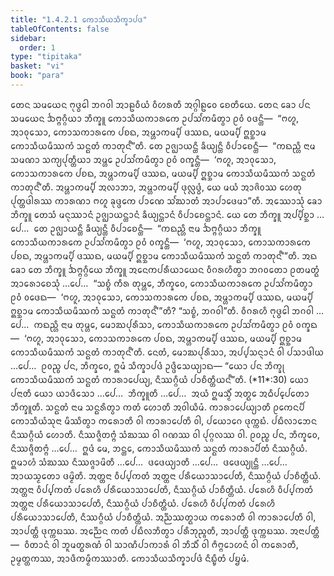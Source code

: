 ```yaml
---
title: "1.4.2.1 ᨠᩮᩣᩈᩥᨿᩈᩥᨠ᩠ᨡᩣᨸᨴ"
tableOfContents: false
sidebar:
  order: 1
type: "tipitaka"
basket: "vi"
book: "para"
---
```



<DynamicBreadcrumb />

<Division number="542" book="para">

<Paragraph number="2098" book="para">
ᨲᩮᨶ ᩈᨾᨿᩮᨶ ᨻᩩᨴ᩠ᨵᩮᩤ ᨽᨣᩅᩤ ᩋᩣᩊᩅᩥᨿᩴ ᩅᩥᩉᩁᨲᩥ ᩋᨣ᩠ᨣᩤᩊᩅᩮ ᨧᩮᨲᩥᨿᩮ. ᨲᩮᨶ ᨡᩮᩣ ᨸᨶ ᩈᨾᨿᩮᨶ ᨨᨻ᩠ᨻᨣ᩠ᨣᩥᨿᩣ ᨽᩥᨠ᩠ᨡᩪ ᨠᩮᩣᩈᩥᨿᨠᩣᩁᨠᩮ ᩏᨸᩈᩘᨠᨾᩥᨲ᩠ᩅᩣ ᩑᩅᩴ ᩅᨴᨶ᩠ᨲᩥ—  “ᨻᩉᩪ, ᩋᩣᩅᩩᩈᩮᩣ, ᨠᩮᩣᩈᨠᩣᩁᨠᩮ ᨸᨧᨳ, ᩋᨾ᩠ᩉᩣᨠᨾ᩠ᨸᩥ ᨴᩔᨳ, ᨾᨿᨾ᩠ᨸᩥ ᩍᨧ᩠ᨨᩣᨾ ᨠᩮᩣᩈᩥᨿᨾᩥᩔᨠᩴ ᩈᨶ᩠ᨳᨲᩴ ᨠᩣᨲᩩᨶ᩺”ᨲᩥ. ᨲᩮ ᩏᨩ᩠ᨫᩣᨿᨶ᩠ᨲᩥ ᨡᩥᨿ᩠ᨿᨶ᩠ᨲᩥ ᩅᩥᨸᩣᨧᩮᨶ᩠ᨲᩥ—  “ᨠᨳᨬ᩠ᩉᩥ ᨶᩣᨾ ᩈᨾᨱᩣ ᩈᨠ᩠ᨿᨸᩩᨲ᩠ᨲᩥᨿᩣ ᩋᨾ᩠ᩉᩮ ᩏᨸᩈᩘᨠᨾᩥᨲ᩠ᩅᩣ ᩑᩅᩴ ᩅᨠ᩠ᨡᨶ᩠ᨲᩥ—  ‘ᨻᩉᩪ, ᩋᩣᩅᩩᩈᩮᩣ, ᨠᩮᩣᩈᨠᩣᩁᨠᩮ ᨸᨧᨳ, ᩋᨾ᩠ᩉᩣᨠᨾ᩠ᨸᩥ ᨴᩔᨳ, ᨾᨿᨾ᩠ᨸᩥ ᩍᨧ᩠ᨨᩣᨾ ᨠᩮᩣᩈᩥᨿᨾᩥᩔᨠᩴ ᩈᨶ᩠ᨳᨲᩴ ᨠᩣᨲᩩᨶ᩺’ᨲᩥ. ᩋᨾ᩠ᩉᩣᨠᨾ᩠ᨸᩥ ᩋᩃᩣᨽᩣ, ᩋᨾ᩠ᩉᩣᨠᨾ᩠ᨸᩥ ᨴᩩᩃᩖᨴ᩠ᨵᩴ, ᨿᩮ ᨾᨿᩴ ᩋᩣᨩᩦᩅᩔ ᩉᩮᨲᩩ ᨸᩩᨲ᩠ᨲᨴᩤᩁᩔ ᨠᩣᩁᨱᩣ ᨻᩉᩪ ᨡᩩᨴ᩠ᨴᨠᩮ ᨸᩣᨱᩮ ᩈᩘᨥᩣᨲᩴ ᩋᩣᨸᩣᨴᩮᨾᩣ”ᨲᩥ.
</Paragraph>

<Paragraph number="2099" book="para">
ᩋᩔᩮᩣᩈᩩᩴ ᨡᩮᩣ ᨽᩥᨠ᩠ᨡᩪ ᨲᩮᩈᩴ ᨾᨶᩩᩔᩣᨶᩴ ᩏᨩ᩠ᨫᩣᨿᨶ᩠ᨲᩣᨶᩴ ᨡᩥᨿ᩠ᨿᨶ᩠ᨲᩣᨶᩴ ᩅᩥᨸᩣᨧᩮᨶ᩠ᨲᩣᨶᩴ. ᨿᩮ ᨲᩮ ᨽᩥᨠ᩠ᨡᩪ ᩋᨸ᩠ᨸᩥᨧ᩠ᨨᩣ …ᨸᩮ…  ᨲᩮ ᩏᨩ᩠ᨫᩣᨿᨶ᩠ᨲᩥ ᨡᩥᨿ᩠ᨿᨶ᩠ᨲᩥ ᩅᩥᨸᩣᨧᩮᨶ᩠ᨲᩥ—  “ᨠᨳᨬ᩠ᩉᩥ ᨶᩣᨾ ᨨᨻ᩠ᨻᨣ᩠ᨣᩥᨿᩣ ᨽᩥᨠ᩠ᨡᩪ ᨠᩮᩣᩈᩥᨿᨠᩣᩁᨠᩮ ᩏᨸᩈᩘᨠᨾᩥᨲ᩠ᩅᩣ ᩑᩅᩴ ᩅᨠ᩠ᨡᨶ᩠ᨲᩥ—  ‘ᨻᩉᩪ, ᩋᩣᩅᩩᩈᩮᩣ, ᨠᩮᩣᩈᨠᩣᩁᨠᩮ ᨸᨧᨳ, ᩋᨾ᩠ᩉᩣᨠᨾ᩠ᨸᩥ ᨴᩔᨳ, ᨾᨿᨾ᩠ᨸᩥ ᩍᨧ᩠ᨨᩣᨾ ᨠᩮᩣᩈᩥᨿᨾᩥᩔᨠᩴ ᩈᨶ᩠ᨳᨲᩴ ᨠᩣᨲᩩᨶ᩺’”ᨲᩥ.
</Paragraph>

<Paragraph number="2100" book="para">
ᩋᨳ ᨡᩮᩣ ᨲᩮ ᨽᩥᨠ᩠ᨡᩪ ᨨᨻ᩠ᨻᨣ᩠ᨣᩥᨿᩮ ᨽᩥᨠ᩠ᨡᩪ ᩋᨶᩮᨠᨸᩁᩥᨿᩣᨿᩮᨶ ᩅᩥᨣᩁᩉᩥᨲ᩠ᩅᩣ ᨽᨣᩅᨲᩮᩣ ᩑᨲᨾᨲ᩠ᨳᩴ ᩋᩣᩁᩮᩣᨧᩮᩈᩩᩴ …ᨸᩮ…  “ᩈᨧ᩠ᨧᩴ ᨠᩥᩁ ᨲᩩᨾ᩠ᩉᩮ, ᨽᩥᨠ᩠ᨡᩅᩮ, ᨠᩮᩣᩈᩥᨿᨠᩣᩁᨠᩮ ᩏᨸᩈᩘᨠᨾᩥᨲ᩠ᩅᩣ ᩑᩅᩴ ᩅᨴᩮᨳ—  ‘ᨻᩉᩪ, ᩋᩣᩅᩩᩈᩮᩣ, ᨠᩮᩣᩈᨠᩣᩁᨠᩮ ᨸᨧᨳ, ᩋᨾ᩠ᩉᩣᨠᨾ᩠ᨸᩥ ᨴᩔᨳ, ᨾᨿᨾ᩠ᨸᩥ ᩍᨧ᩠ᨨᩣᨾ ᨠᩮᩣᩈᩥᨿᨾᩥᩔᨠᩴ ᩈᨶ᩠ᨳᨲᩴ ᨠᩣᨲᩩᨶ᩺’”ᨲᩥ? “ᩈᨧ᩠ᨧᩴ, ᨽᨣᩅᩤ”ᨲᩥ. ᩅᩥᨣᩁᩉᩥ ᨻᩩᨴ᩠ᨵᩮᩤ ᨽᨣᩅᩤ …ᨸᩮ…  ᨠᨳᨬ᩠ᩉᩥ ᨶᩣᨾ ᨲᩩᨾ᩠ᩉᩮ, ᨾᩮᩣᨥᨸᩩᩁᩥᩈᩣ, ᨠᩮᩣᩈᩥᨿᨠᩣᩁᨠᩮ ᩏᨸᩈᩘᨠᨾᩥᨲ᩠ᩅᩣ ᩑᩅᩴ ᩅᨠ᩠ᨡᨳ—  ‘ᨻᩉᩪ, ᩋᩣᩅᩩᩈᩮᩣ, ᨠᩮᩣᩈᨠᩣᩁᨠᩮ ᨸᨧᨳ, ᩋᨾ᩠ᩉᩣᨠᨾ᩠ᨸᩥ ᨴᩔᨳ, ᨾᨿᨾ᩠ᨸᩥ ᩍᨧ᩠ᨨᩣᨾ ᨠᩮᩣᩈᩥᨿᨾᩥᩔᨠᩴ ᩈᨶ᩠ᨳᨲᩴ ᨠᩣᨲᩩᨶ᩺’ᨲᩥ. ᨶᩮᨲᩴ, ᨾᩮᩣᨥᨸᩩᩁᩥᩈᩣ, ᩋᨸ᩠ᨸᩈᨶ᩠ᨶᩣᨶᩴ ᩅᩤ ᨸᩈᩣᨴᩤᨿ …ᨸᩮ…  ᩑᩅᨬ᩠ᨧ ᨸᨶ, ᨽᩥᨠ᩠ᨡᩅᩮ, ᩍᨾᩴ ᩈᩥᨠ᩠ᨡᩣᨸᨴᩴ ᩏᨴ᩠ᨴᩥᩈᩮᨿ᩠ᨿᩣᨳ—
</Paragraph>

</Division>
<Division number="543" book="para">

<Paragraph number="2101" book="para">
<Emphasis>“ᨿᩮᩣ ᨸᨶ ᨽᩥᨠ᩠ᨡᩩ ᨠᩮᩣᩈᩥᨿᨾᩥᩔᨠᩴ ᩈᨶ᩠ᨳᨲᩴ ᨠᩣᩁᩣᨸᩮᨿ᩠ᨿ, ᨶᩥᩔᨣ᩠ᨣᩥᨿᩴ ᨸᩣᨧᩥᨲ᩠ᨲᩥᨿᨶ᩺”</Emphasis>ᨲᩥ. (*11*:<Emphasis>30</Emphasis>)
</Paragraph>

</Division>
<Division number="544" book="para">

<Paragraph number="2102" book="para">
<Emphasis>ᨿᩮᩣ ᨸᨶᩣ</Emphasis>ᨲᩥ ᨿᩮᩣ ᨿᩣᨴᩥᩈᩮᩣ …ᨸᩮ…  <Emphasis>ᨽᩥᨠ᩠ᨡᩪ</Emphasis>ᨲᩥ …ᨸᩮ…  ᩋᨿᩴ ᩍᨾᩈ᩠ᨾᩥᩴ ᩋᨲ᩠ᨳᩮ ᩋᨵᩥᨸ᩠ᨸᩮᨲᩮᩣ ᨽᩥᨠ᩠ᨡᩪᨲᩥ.
</Paragraph>

<Paragraph number="2103" book="para">
<Emphasis>ᩈᨶ᩠ᨳᨲᩴ</Emphasis> ᨶᩣᨾ ᩈᨶ᩠ᨳᩁᩥᨲ᩠ᩅᩣ ᨠᨲᩴ ᩉᩮᩣᨲᩥ ᩋᩅᩤᨿᩥᨾᩴ.
</Paragraph>

<Paragraph number="2104" book="para">
<Emphasis>ᨠᩣᩁᩣᨸᩮᨿ᩠ᨿᩣ</Emphasis>ᨲᩥ ᩑᨠᩮᨶᨸᩥ ᨠᩮᩣᩈᩥᨿᩴᩈᩩᨶᩣ ᨾᩥᩔᩥᨲ᩠ᩅᩣ ᨠᩁᩮᩣᨲᩥ ᩅᩤ ᨠᩣᩁᩣᨸᩮᨲᩥ ᩅᩤ, ᨸᨿᩮᩣᨣᩮ ᨴᩩᨠ᩠ᨠᨭᩴ. ᨸᨭᩥᩃᩣᨽᩮᨶ ᨶᩥᩔᨣ᩠ᨣᩥᨿᩴ ᩉᩮᩣᨲᩥ. ᨶᩥᩔᨩ᩠ᨩᩥᨲᨻ᩠ᨻᩴ ᩈᩴᨥᩔ ᩅᩤ ᨣᨱᩔ ᩅᩤ ᨸᩩᨣ᩠ᨣᩃᩔ ᩅᩤ. ᩑᩅᨬ᩠ᨧ ᨸᨶ, ᨽᩥᨠ᩠ᨡᩅᩮ, ᨶᩥᩔᨩ᩠ᨩᩥᨲᨻ᩠ᨻᩴ …ᨸᩮ…  ᩍᨴᩴ ᨾᩮ, ᨽᨶ᩠ᨲᩮ, ᨠᩮᩣᩈᩥᨿᨾᩥᩔᨠᩴ ᩈᨶ᩠ᨳᨲᩴ ᨠᩣᩁᩣᨸᩥᨲᩴ ᨶᩥᩔᨣ᩠ᨣᩥᨿᩴ. ᩍᨾᩣᩉᩴ ᩈᩴᨥᩔ ᨶᩥᩔᨩ᩠ᨩᩣᨾᩦᨲᩥ …ᨸᩮ…  ᨴᨴᩮᨿ᩠ᨿᩣᨲᩥ …ᨸᩮ…  ᨴᨴᩮᨿ᩠ᨿᩩᨶ᩠ᨲᩥ …ᨸᩮ…  ᩋᩣᨿᩈ᩠ᨾᨲᩮᩣ ᨴᨾ᩠ᨾᩦᨲᩥ.
</Paragraph>

</Division>
<Division number="545" book="para">

<Paragraph number="2105" book="para">
ᩋᨲ᩠ᨲᨶᩣ ᩅᩥᨸ᩠ᨸᨠᨲᩴ ᩋᨲ᩠ᨲᨶᩣ ᨸᩁᩥᨿᩮᩣᩈᩣᨸᩮᨲᩥ, ᨶᩥᩔᨣ᩠ᨣᩥᨿᩴ ᨸᩣᨧᩥᨲ᩠ᨲᩥᨿᩴ. ᩋᨲ᩠ᨲᨶᩣ ᩅᩥᨸ᩠ᨸᨠᨲᩴ ᨸᩁᩮᩉᩥ ᨸᩁᩥᨿᩮᩣᩈᩣᨸᩮᨲᩥ, ᨶᩥᩔᨣ᩠ᨣᩥᨿᩴ ᨸᩣᨧᩥᨲ᩠ᨲᩥᨿᩴ. ᨸᩁᩮᩉᩥ ᩅᩥᨸ᩠ᨸᨠᨲᩴ ᩋᨲ᩠ᨲᨶᩣ ᨸᩁᩥᨿᩮᩣᩈᩣᨸᩮᨲᩥ, ᨶᩥᩔᨣ᩠ᨣᩥᨿᩴ ᨸᩣᨧᩥᨲ᩠ᨲᩥᨿᩴ. ᨸᩁᩮᩉᩥ ᩅᩥᨸ᩠ᨸᨠᨲᩴ ᨸᩁᩮᩉᩥ ᨸᩁᩥᨿᩮᩣᩈᩣᨸᩮᨲᩥ, ᨶᩥᩔᨣ᩠ᨣᩥᨿᩴ ᨸᩣᨧᩥᨲ᩠ᨲᩥᨿᩴ.
</Paragraph>

<Paragraph number="2106" book="para">
ᩋᨬ᩠ᨬᩔᨲ᩠ᨳᩣᨿ ᨠᩁᩮᩣᨲᩥ ᩅᩤ ᨠᩣᩁᩣᨸᩮᨲᩥ ᩅᩤ, ᩋᩣᨸᨲ᩠ᨲᩥ ᨴᩩᨠ᩠ᨠᨭᩔ. ᩋᨬ᩠ᨬᩮᨶ ᨠᨲᩴ ᨸᨭᩥᩃᨽᩥᨲ᩠ᩅᩣ ᨸᩁᩥᨽᩩᨬ᩠ᨩᨲᩥ, ᩋᩣᨸᨲ᩠ᨲᩥ ᨴᩩᨠ᩠ᨠᨭᩔ.
</Paragraph>

</Division>
<Division number="546" book="para">

<Paragraph number="2107" book="para">
ᩋᨶᩣᨸᨲ᩠ᨲᩥ—  ᩅᩥᨲᩣᨶᩴ ᩅᩤ ᨽᩪᨾᨲ᩠ᨳᩁᨱᩴ ᩅᩤ ᩈᩣᨱᩥᨸᩣᨠᩣᩁᩴ ᩅᩤ ᨽᩥᩈᩥᩴ ᩅᩤ ᨻᩥᨻ᩠ᨻᩮᩣᩉᨶᩴ ᩅᩤ ᨠᩁᩮᩣᨲᩥ, ᩏᨾ᩠ᨾᨲ᩠ᨲᨠᩔ, ᩋᩣᨴᩥᨠᨾ᩠ᨾᩥᨠᩔᩣᨲᩥ.

</Paragraph>
</Division>

<Paragraph number="2108" type="center" book="para">
ᨠᩮᩣᩈᩥᨿᩈᩥᨠ᩠ᨡᩣᨸᨴᩴ ᨶᩥᨭ᩠ᨮᩥᨲᩴ ᨸᨮᨾᩴ.
</Paragraph>